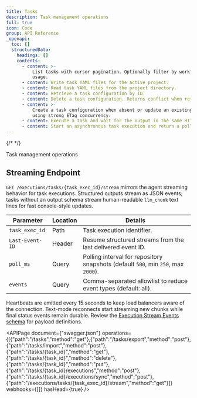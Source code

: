 ```yaml
---
title: Tasks
description: Task management operations
full: true
icon: Code
group: API Reference
_openapi:
  toc: []
  structuredData:
    headings: []
    contents:
      - content: >-
          List tasks with cursor pagination. Optionally filter by workflow
          usage.
      - content: Write task YAML files for the active project.
      - content: Read task YAML files from the project directory.
      - content: Retrieve a task configuration by ID.
      - content: Delete a task configuration. Returns conflict when referenced.
      - content: >-
          Create a task configuration when absent or update an existing one
          using strong ETag concurrency.
      - content: Execute a task and wait for the output in the same HTTP response.
      - content: Start an asynchronous task execution and return a polling handle.
---
```


{/* <!-- This file was auto-generated from OpenAPI\/Swagger. Do not edit manually. --> */}

Task management operations

## Streaming Endpoint

`GET /executions/tasks/{task_exec_id}/stream` mirrors the agent streaming behavior for task executions. Structured outputs stream as JSON events; tasks without an output schema stream human-readable `llm_chunk` text lines for fast console-style updates.

| Parameter | Location | Details |
| --- | --- | --- |
| `task_exec_id` | Path | Task execution identifier. |
| `Last-Event-ID` | Header | Resume structured streams from the last delivered event ID. |
| `poll_ms` | Query | Polling interval for repository snapshots (default `500`, min `250`, max `2000`). |
| `events` | Query | Comma-separated allowlist to reduce event types (default: all). |

Heartbeats are emitted every 15 seconds to keep load balancers aware of the connection. Text-mode reconnects start streaming new chunks while final status events remain durable. Review the [Execution Stream Events schema](/docs/schema/execution-stream-events) for payload definitions.

<APIPage document={"swagger.json"} operations={[{"path":"/tasks","method":"get"},{"path":"/tasks/export","method":"post"},{"path":"/tasks/import","method":"post"},{"path":"/tasks/{task_id}","method":"get"},{"path":"/tasks/{task_id}","method":"delete"},{"path":"/tasks/{task_id}","method":"put"},{"path":"/tasks/{task_id}/executions","method":"post"},{"path":"/tasks/{task_id}/executions/sync","method":"post"},{"path":"/executions/tasks/{task_exec_id}/stream","method":"get"}]} webhooks={[]} hasHead={true} />
